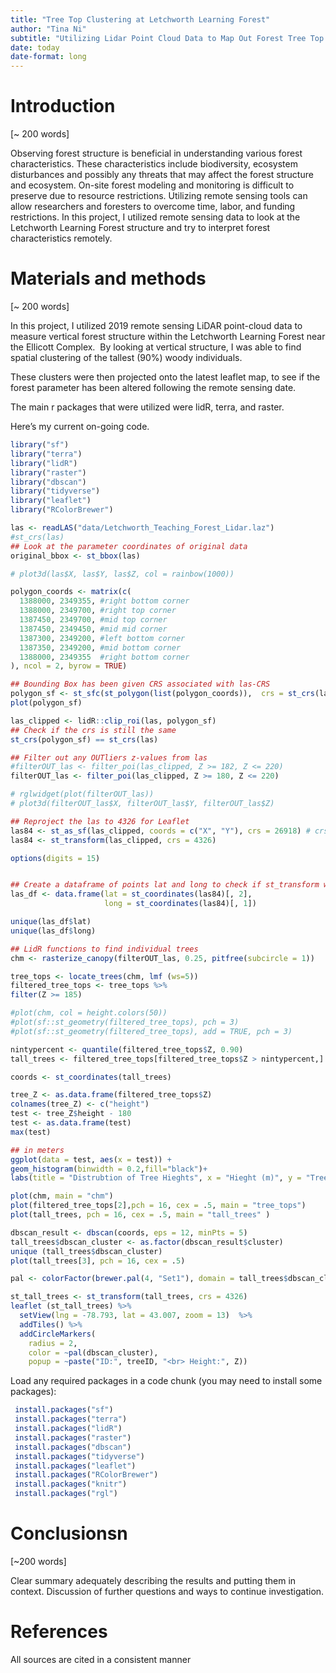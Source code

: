 ```yaml
---
title: "Tree Top Clustering at Letchworth Learning Forest"
author: "Tina Ni"
subtitle: "Utilizing Lidar Point Cloud Data to Map Out Forest Tree Top Clustering"
date: today
date-format: long
---
```


# Introduction

\[\~ 200 words\]

Observing forest structure is beneficial in understanding various forest characteristics. These characteristics include biodiversity, ecosystem disturbances and possibly any threats that may affect the forest structure and ecosystem. On-site forest modeling and monitoring is difficult to preserve due to resource restrictions. Utilizing remote sensing tools can allow researchers and foresters to overcome time, labor, and funding restrictions. In this project, I utilized remote sensing data to look at the Letchworth Learning Forest structure and try to interpret forest characteristics remotely.

# Materials and methods

\[\~ 200 words\]

In this project, I utilized 2019 remote sensing LiDAR point-cloud data to measure vertical forest structure within the Letchworth Learning Forest near the Ellicott Complex.  By looking at vertical structure, I was able to find spatial clustering of the tallest (90%) woody individuals.

These clusters were then projected onto the latest leaflet map, to see if the forest parameter has been altered following the remote sensing date.

The main r packages that were utilized were lidR, terra, and raster.

Here's my current on-going code.

```r
library("sf")
library("terra")
library("lidR")
library("raster")
library("dbscan")
library("tidyverse")
library("leaflet")
library("RColorBrewer")
```


```r
las <- readLAS("data/Letchworth_Teaching_Forest_Lidar.laz")
#st_crs(las)
## Look at the parameter coordinates of original data
original_bbox <- st_bbox(las)

# plot3d(las$X, las$Y, las$Z, col = rainbow(1000))
```

```r
polygon_coords <- matrix(c(
  1388000, 2349355, #right bottom corner
  1388000, 2349700, #right top corner
  1387450, 2349700, #mid top corner
  1387450, 2349450, #mid mid corner
  1387300, 2349200, #left bottom corner
  1387350, 2349200, #mid bottom corner
  1388000, 2349355  #right bottom corner
), ncol = 2, byrow = TRUE)

## Bounding Box has been given CRS associated with las-CRS 
polygon_sf <- st_sfc(st_polygon(list(polygon_coords)),  crs = st_crs(las))
plot(polygon_sf)
```

```r
las_clipped <- lidR::clip_roi(las, polygon_sf)
## Check if the crs is still the same
st_crs(polygon_sf) == st_crs(las)

## Filter out any OUTliers z-values from las
#filterOUT_las <- filter_poi(las_clipped, Z >= 182, Z <= 220)
filterOUT_las <- filter_poi(las_clipped, Z >= 180, Z <= 220)

# rglwidget(plot(filterOUT_las))
# plot3d(filterOUT_las$X, filterOUT_las$Y, filterOUT_las$Z)

```

```r
## Reproject the las to 4326 for Leaflet
las84 <- st_as_sf(las_clipped, coords = c("X", "Y"), crs = 26918) # crs was NAD83(2011)
las84 <- st_transform(las_clipped, crs = 4326)

options(digits = 15)


## Create a dataframe of points lat and long to check if st_transform worked  
las_df <- data.frame(lat = st_coordinates(las84)[, 2],
                     long = st_coordinates(las84)[, 1])

unique(las_df$lat)
unique(las_df$long)
```

```r
## LidR functions to find individual trees
chm <- rasterize_canopy(filterOUT_las, 0.25, pitfree(subcircle = 1))

tree_tops <- locate_trees(chm, lmf (ws=5))
filtered_tree_tops <- tree_tops %>%
filter(Z >= 185)

#plot(chm, col = height.colors(50))
#plot(sf::st_geometry(filtered_tree_tops), pch = 3)
#plot(sf::st_geometry(filtered_tree_tops), add = TRUE, pch = 3)

nintypercent <- quantile(filtered_tree_tops$Z, 0.90)
tall_trees <- filtered_tree_tops[filtered_tree_tops$Z > nintypercent,]

coords <- st_coordinates(tall_trees)
```

```r
tree_Z <- as.data.frame(filtered_tree_tops$Z)
colnames(tree_Z) <- c("height")
test <- tree_Z$height - 180
test <- as.data.frame(test)
max(test)

## in meters
ggplot(data = test, aes(x = test)) +
geom_histogram(binwidth = 0.2,fill="black")+
labs(title = "Distrubtion of Tree Hieghts", x = "Hieght (m)", y = "Tree Count" )
```

```r
plot(chm, main = "chm")
plot(filtered_tree_tops[2],pch = 16, cex = .5, main = "tree_tops")
plot(tall_trees, pch = 16, cex = .5, main = "tall_trees" )
```

```r
dbscan_result <- dbscan(coords, eps = 12, minPts = 5)  
tall_trees$dbscan_cluster <- as.factor(dbscan_result$cluster)
unique (tall_trees$dbscan_cluster)
plot(tall_trees[3], pch = 16, cex = .5)

```

```r
pal <- colorFactor(brewer.pal(4, "Set1"), domain = tall_trees$dbscan_cluster)

st_tall_trees <- st_transform(tall_trees, crs = 4326)
leaflet (st_tall_trees) %>%
  setView(lng = -78.793, lat = 43.007, zoom = 13)  %>%
  addTiles() %>%
  addCircleMarkers(
    radius = 2,
    color = ~pal(dbscan_cluster),
    popup = ~paste("ID:", treeID, "<br> Height:", Z))

```

Load any required packages in a code chunk (you may need to install some packages):

```r
 install.packages("sf")
 install.packages("terra")
 install.packages("lidR")
 install.packages("raster")
 install.packages("dbscan")
 install.packages("tidyverse")
 install.packages("leaflet")
 install.packages("RColorBrewer")
 install.packages("knitr")
 install.packages("rgl")
```

# Conclusionsn

\[\~200 words\]

Clear summary adequately describing the results and putting them in context. Discussion of further questions and ways to continue investigation.

# References

All sources are cited in a consistent manner
